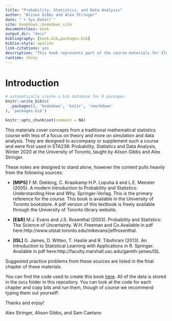 ```yaml
--- 
title: "Probability, Statistics, and Data Analysis"
author: "Alison Gibbs and Alex Stringer"
date: "`r Sys.Date()`"
site: bookdown::bookdown_site
documentclass: book
output_dir: "docs"
bibliography: [book.bib,packages.bib]
biblio-style: apalike
link-citations: yes
description: "This book represents part of the course materials for STA238 at the University of Toronto"
runtime: shiny
---
```


# Introduction

```r
# automatically create a bib database for R packages
knitr::write_bib(c(
  .packages(), 'bookdown', 'knitr', 'rmarkdown'
), 'packages.bib')

knitr::opts_chunk$set(comment = NA)
```

This materials cover concepts from a traditional mathematical statistics
course with less of a focus on theory and more on simulation and data analysis. 
They are designed to accompany or supplement such a course and were first used
in STA238: Probability, Statistics and Data Analysis, Winter 2020
at the University of Toronto, taught by Alison Gibbs and Alex Stringer. 

These notes are designed to stand alone, however the content pulls heavily from 
the following sources:

- **[MIPS]** F.M. Dekking, C. Kraaikamp H.P. Lopuha ̈a and L.E. Meester (2005). A modern Introduction to Probability and Statistics: Understanding  How  and  Why. Springer-Verlag. This is the primary reference for the course. This book is available in the University of Toronto bookstore. A pdf version of this textbook is freely available  through the University of Toronto library website.

- **[E&R]** M.J. Evans and J.S. Rosenthal (2003). Probability and Statistics: The Science of Uncertainty. W.H. Freeman and Co.Available in pdf here:http://www.utstat.toronto.edu/mikevans/jeffrosenthal.

- **[ISL]** G. James, D. Witten, T. Hastie and R. Tibshirani (2013). An Introduction to Statistical Learning with Applications in R. Springer. Available in pdf here:http://faculty.marshall.usc.edu/gareth-james/ISL

Suggested practice problems from these sources are listed in the final chapter
of these materials.

You can find the code used to create this book [here](https://github.com/awstringer1/sta238-book).
All of the data is stored in the `data` folder in this repository. You can look at
the code for each chapter and copy bits and run them, though of course
we recommend typing them out yourself!

Thanks and enjoy!

Alex Stringer, Alison Gibbs, and Sam Caetano
